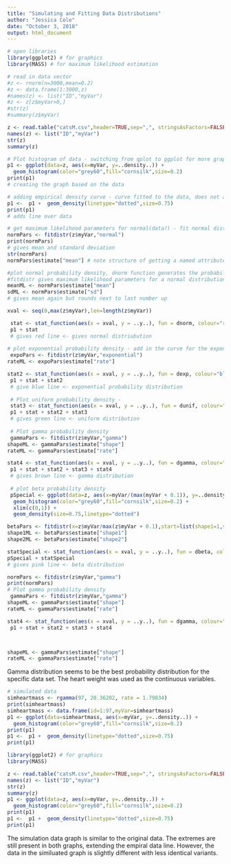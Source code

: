 ```yaml
---
title: "Simulating and Fitting Data Distributions"
author: "Jessica Cole"
date: "October 3, 2018"
output: html_document
---
```


```r
# open libraries
library(ggplot2) # for graphics
library(MASS) # for maximum likelihood estimation

# read in data vector
#z <- rnorm(n=3000,mean=0.2)
#z <- data.frame(1:3000,z)
#names(z) <- list("ID","myVar")
#z <- z[z$myVar>0,]
#str(z)
#summary(z$myVar)

z <- read.table("catsM.csv",header=TRUE,sep=",", stringsAsFactors=FALSE)
names(z) <- list("ID","myVar")
str(z)
summary(z)

# Plot histogram of data - switching from qplot to ggplot for more graphics options, also rescale the y axis
p1 <- ggplot(data=z, aes(x=myVar, y=..density..)) +
  geom_histogram(color="grey60",fill="cornsilk",size=0.2) 
print(p1)
# creating the graph based on the data

# adding empirical density curve - curve fitted to the data, does not assume any particular probability distribution, and smooths out the shape of the histogram
p1 <-  p1 +  geom_density(linetype="dotted",size=0.75)
print(p1)
# adds line over data

# get maximum likelihood parameters for normal(data?) - fit normal distribution to your data. Grabs the maximum likelihood estimators of the two parameters fo the normal, the mean and variance
normPars <- fitdistr(z$myVar,"normal")
print(normPars)
# gives mean and standard deviation
str(normPars)
normPars$estimate["mean"] # note structure of getting a named attribute

#plot normal probability density, dnorm function generates the probability density for the normal distribution
#fitdistr gives maximum likelihood parameters for a normal distribution fitted to the data
meanML <- normPars$estimate["mean"]
sdML <- normPars$estimate["sd"]
# gives mean again but rounds next to last number up

xval <- seq(0,max(z$myVar),len=length(z$myVar))

 stat <- stat_function(aes(x = xval, y = ..y..), fun = dnorm, colour="red", n = length(z$myVar), args = list(mean = meanML, sd = sdML))
 p1 + stat
 # gives red line <- gives normal distriubution
 
# plot exponential probability density - add in the curve for the exponential
 expoPars <- fitdistr(z$myVar,"exponential")
rateML <- expoPars$estimate["rate"]

stat2 <- stat_function(aes(x = xval, y = ..y..), fun = dexp, colour="blue", n = length(z$myVar), args = list(rate=rateML))
 p1 + stat + stat2
 # give blue line <- exponential probability distribution
 
 # Plot uniform probability density - 
 stat3 <- stat_function(aes(x = xval, y = ..y..), fun = dunif, colour="darkgreen", n = length(z$myVar), args = list(min=min(z$myVar), max=max(z$myVar)))
 p1 + stat + stat2 + stat3
 # gives green line <- uniform distribution
 
 # Plot gamma probability density
 gammaPars <- fitdistr(z$myVar,"gamma")
shapeML <- gammaPars$estimate["shape"]
rateML <- gammaPars$estimate["rate"]

stat4 <- stat_function(aes(x = xval, y = ..y..), fun = dgamma, colour="brown", n = length(z$myVar), args = list(shape=shapeML, rate=rateML))
 p1 + stat + stat2 + stat3 + stat4
 # gives brown line <- gamma distribution
 
 # plot beta probability density
 pSpecial <- ggplot(data=z, aes(x=myVar/(max(myVar + 0.1)), y=..density..)) +
  geom_histogram(color="grey60",fill="cornsilk",size=0.2) + 
  xlim(c(0,1)) +
  geom_density(size=0.75,linetype="dotted")

betaPars <- fitdistr(x=z$myVar/max(z$myVar + 0.1),start=list(shape1=1,shape2=2),"beta")
shape1ML <- betaPars$estimate["shape1"]
shape2ML <- betaPars$estimate["shape2"]

statSpecial <- stat_function(aes(x = xval, y = ..y..), fun = dbeta, colour="orchid", n = length(z$myVar), args = list(shape1=shape1ML,shape2=shape2ML))
pSpecial + statSpecial
# gives pink line <- beta distribution

normPars <- fitdistr(z$myVar,"gamma")
print(normPars)
# Plot gamma probability density
 gammaPars <- fitdistr(z$myVar,"gamma")
shapeML <- gammaPars$estimate["shape"]
rateML <- gammaPars$estimate["rate"]

stat4 <- stat_function(aes(x = xval, y = ..y..), fun = dgamma, colour="brown", n = length(z$myVar), args = list(shape=shapeML, rate=rateML))
 p1 + stat + stat2 + stat3 + stat4



shapeML <- gammaPars$estimate["shape"]
rateML <- gammaPars$estimate["rate"]
```
Gamma distribution seems to be the best probability distribution for the specific data set. The heart weight was used as the continuous variables.


```r
# simulated data
simheartmass <- rgamma(97, 20.36202, rate = 1.79834)
print(simheartmass)
simheartmass <- data.frame(id=1:97,myVar=simheartmass)
p1 <- ggplot(data=simheartmass, aes(x=myVar, y=..density..)) +
  geom_histogram(color="grey60",fill="cornsilk",size=0.2) 
print(p1)
p1 <-  p1 +  geom_density(linetype="dotted",size=0.75)
print(p1)
```

```r
library(ggplot2) # for graphics
library(MASS)

z <- read.table("catsM.csv",header=TRUE,sep=",", stringsAsFactors=FALSE)
names(z) <- list("ID","myVar")
str(z)
summary(z)
p1 <- ggplot(data=z, aes(x=myVar, y=..density..)) +
  geom_histogram(color="grey60",fill="cornsilk",size=0.2) 
print(p1)
p1 <-  p1 +  geom_density(linetype="dotted",size=0.75)
print(p1)

```

The simulation data graph is similar to the original data. The extremes are still present in both graphs, extending the empiral data line. However, the data in the similuated graph is slightly different with less identical variants.
